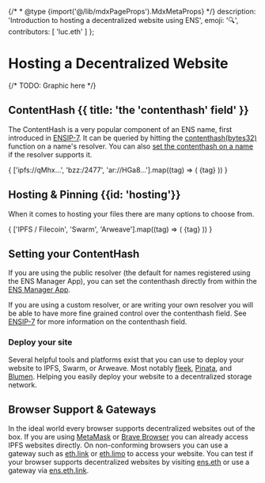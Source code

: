 
{/* * @type {import('@/lib/mdxPageProps').MdxMetaProps} */}
  description: 'Introduction to hosting a decentralized website using ENS',
  emoji: '🔍',
  contributors: [
    'luc.eth'
  ]
};

# Hosting a Decentralized Website

<WIP />

{/* TODO: Graphic here */}

## ContentHash {{ title: 'the \'contenthash\' field' }}

The ContentHash is a very popular component of an ENS name, first introduced in [ENSIP-7](/ensip/7).
It can be queried by hitting the [contenthash(bytes32)](/resolvers/interfaces#0xbc1c58d1) function on a name's resolver.
You can also [set the contenthash on a name](/resolvers/interfaces#0x304e6ade) if the resolver supports it.

<div className="card1 p-4 flex justify-center gap-4">
  {
    ['ipfs://qMhx...', 'bzz:/2477', 'ar://HGa8...'].map((tag) => (
      <span key={tag} className="tag tag-blue">{tag}</span> 
    ))
  }
</div>

## Hosting & Pinning {{id: 'hosting'}}

When it comes to hosting your files there are many options to choose from.


<div className="card1 p-4 flex justify-center gap-4">
  {
    ['IPFS / Filecoin', 'Swarm', 'Arweave'].map((tag) => (
      <span key={tag} className="tag tag-blue">{tag}</span> 
    ))
  }
</div>

## Setting your ContentHash

If you are using the public resolver (the default for names registered using the ENS Manager App), you can set the contenthash directly from within the [ENS Manager App](https://app.ens.domains).

If you are using a custom resolver, or are writing your own resolver you will be able to have more fine grained control over the contenthash field.
See [ENSIP-7](/ensip/7) for more information on the contenthash field.

### Deploy your site

Several helpful tools and platforms exist that you can use to deploy your website to IPFS, Swarm, or Arweave.
Most notably [fleek](https://fleek.co), [Pinata](https://pinata.cloud), and [Blumen](https://blumen.stauro.dev/).
Helping you easily deploy your website to a decentralized storage network.

## Browser Support & Gateways

In the ideal world every browser supports decentralized websites out of the box.
If you are using [MetaMask](https://metamask.io) or [Brave Browser](https://brave.com) you can already access IPFS websites directly.
On non-conforming browsers you can use a gateway such as [eth.link](https://eth.link) or [eth.limo](https://eth.limo) to access your website.
You can test if your browser supports decentralized websites by visiting [ens.eth](https://ens.eth) or use a gateway via [ens.eth.link](https://ens.eth.link).
